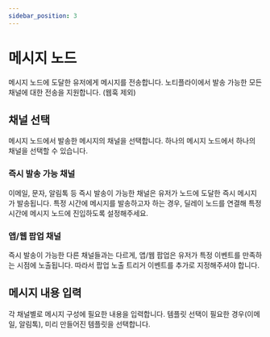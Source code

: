 ```yaml
---
sidebar_position: 3
---
```


# 메시지 노드

메시지 노드에 도달한 유저에게 메시지를 전송합니다. 노티플라이에서 발송 가능한 모든 채널에 대한 전송을 지원합니다. (웹훅 제외)

## 채널 선택

메시지 노드에서 발송한 메시지의 채널을 선택합니다. 하나의 메시지 노드에서 하나의 채널을 선택할 수 있습니다.

### 즉시 발송 가능 채널

이메일, 문자, 알림톡 등 즉시 발송이 가능한 채널은 유저가 노드에 도달한 즉시 메시지가 발송됩니다.
특정 시간에 메시지를 발송하고자 하는 경우, 딜레이 노드를 연결해 특정 시간에 메시지 노드에 진입하도록 설정해주세요.

### 앱/웹 팝업 채널

즉시 발송이 가능한 다른 채널들과는 다르게, 앱/웹 팝업은 유저가 특정 이벤트를 만족하는 시점에 노출됩니다.
따라서 팝업 노출 트리거 이벤트를 추가로 지정해주셔야 합니다.

## 메시지 내용 입력

각 채널별로 메시지 구성에 필요한 내용을 입력합니다. 템플릿 선택이 필요한 경우(이메일, 알림톡), 미리 만들어진 템플릿을 선택합니다.
